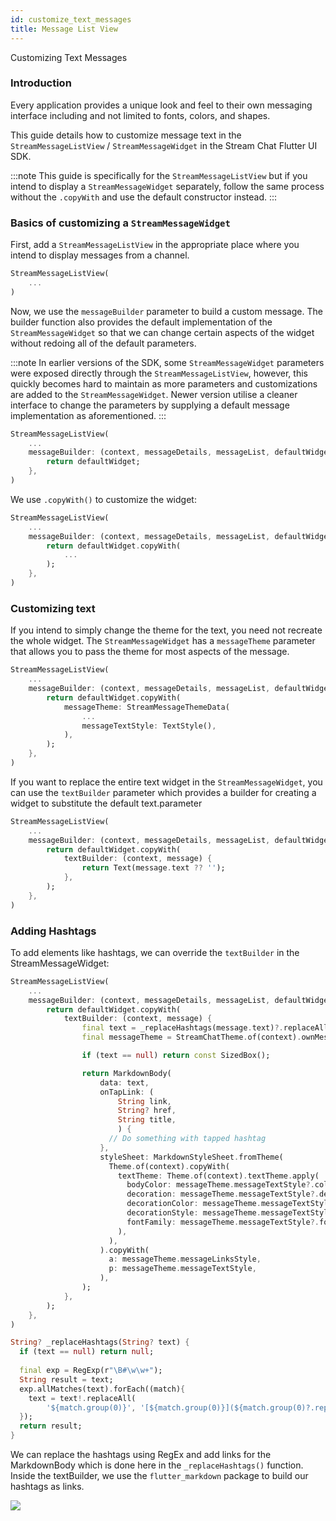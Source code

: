 ```yaml
---
id: customize_text_messages
title: Message List View
---
```


Customizing Text Messages

### Introduction

Every application provides a unique look and feel to their own messaging interface including and not
limited to fonts, colors, and shapes.

This guide details how to customize message text in the `StreamMessageListView` / `StreamMessageWidget` in the
Stream Chat Flutter UI SDK.

:::note
This guide is specifically for the `StreamMessageListView` but if you intend to display a `StreamMessageWidget`
separately, follow the same process without the `.copyWith` and use the default constructor instead.
:::

### Basics of customizing a `StreamMessageWidget`

First, add a `StreamMessageListView` in the appropriate place where you intend to display messages from a
channel.

```dart
StreamMessageListView(
    ...
)
```

Now, we use the `messageBuilder` parameter to build a custom message. The builder function also provides
the default implementation of the `StreamMessageWidget` so that we can change certain aspects of the widget
without redoing all of the default parameters.

:::note
In earlier versions of the SDK, some `StreamMessageWidget` parameters were exposed directly through the `StreamMessageListView`,
however, this quickly becomes hard to maintain as more parameters and customizations are added to the
`StreamMessageWidget`. Newer version utilise a cleaner interface to change the parameters by supplying a
default message implementation as aforementioned.
:::

```dart
StreamMessageListView(
    ...
    messageBuilder: (context, messageDetails, messageList, defaultWidget) {
        return defaultWidget;
    },
)
```

We use `.copyWith()` to customize the widget:

```dart
StreamMessageListView(
    ...
    messageBuilder: (context, messageDetails, messageList, defaultWidget) {
        return defaultWidget.copyWith(
            ...
        );
    },
)
```

### Customizing text

If you intend to simply change the theme for the text, you need not recreate the whole widget. The
`StreamMessageWidget` has a `messageTheme` parameter that allows you to pass the theme for most aspects
of the message.

```dart
StreamMessageListView(
    ...
    messageBuilder: (context, messageDetails, messageList, defaultWidget) {
        return defaultWidget.copyWith(
            messageTheme: StreamMessageThemeData(
                ...
                messageTextStyle: TextStyle(),
            ),
        );
    },
)
```

If you want to replace the entire text widget in the `StreamMessageWidget`, you can use the `textBuilder`
parameter which provides a builder for creating a widget to substitute the default text.parameter

```dart
StreamMessageListView(
    ...
    messageBuilder: (context, messageDetails, messageList, defaultWidget) {
        return defaultWidget.copyWith(
            textBuilder: (context, message) {
                return Text(message.text ?? '');
            },
        );
    },
)
```

### Adding Hashtags

To add elements like hashtags, we can override the `textBuilder` in the StreamMessageWidget:

```dart
StreamMessageListView(
    ...
    messageBuilder: (context, messageDetails, messageList, defaultWidget) {
        return defaultWidget.copyWith(
            textBuilder: (context, message) {
                final text = _replaceHashtags(message.text)?.replaceAll('\n', '\\\n');
                final messageTheme = StreamChatTheme.of(context).ownMessageTheme;

                if (text == null) return const SizedBox();

                return MarkdownBody(
                    data: text,
                    onTapLink: (
                        String link,
                        String? href,
                        String title,
                        ) {
                      // Do something with tapped hashtag
                    },
                    styleSheet: MarkdownStyleSheet.fromTheme(
                      Theme.of(context).copyWith(
                        textTheme: Theme.of(context).textTheme.apply(
                          bodyColor: messageTheme.messageTextStyle?.color,
                          decoration: messageTheme.messageTextStyle?.decoration,
                          decorationColor: messageTheme.messageTextStyle?.decorationColor,
                          decorationStyle: messageTheme.messageTextStyle?.decorationStyle,
                          fontFamily: messageTheme.messageTextStyle?.fontFamily,
                        ),
                      ),
                    ).copyWith(
                      a: messageTheme.messageLinksStyle,
                      p: messageTheme.messageTextStyle,
                    ),
                );
            },
        );
    },
)

String? _replaceHashtags(String? text) {
  if (text == null) return null;
  
  final exp = RegExp(r"\B#\w\w+");
  String result = text;
  exp.allMatches(text).forEach((match){
    text = text!.replaceAll(
        '${match.group(0)}', '[${match.group(0)}](${match.group(0)?.replaceAll(' ', '')})');
  });
  return result;
}
```

We can replace the hashtags using RegEx and add links for the MarkdownBody which is done here in the
`_replaceHashtags()` function.
Inside the textBuilder, we use the `flutter_markdown` package to build our hashtags as links.

![](../../assets/hashtag_example.jpg)
